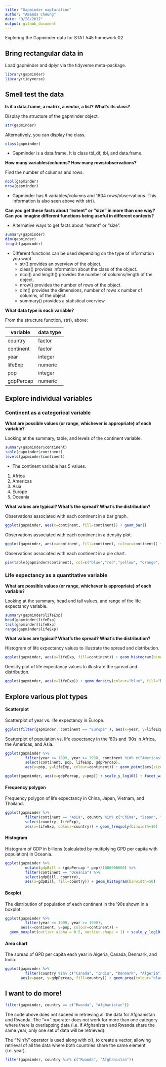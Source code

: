 ```yaml
---
title: "Gapminder exploration"
author: "Amanda Cheung"
date: "9/26/2017"
output: github_document
---
```

Exploring the Gapminder data for STAT 545 homework 02

## Bring rectangular data in

Load gapminder and dplyr via the tidyverse meta-package.
```r
library(gapminder)
library(tidyverse)
```

## Smell test the data

**Is it a data.frame, a matrix, a vector, a list? What's its class?**

Display the structure of the gapminder object.
```r
str(gapminder)
```
Alternatively, you can display the class.
```r
class(gapminder)
```

- Gapminder is a data.frame. It is class tbl_df, tbl, and data.frame.

**How many variables/columns? How many rows/observations?**

Find the number of columns and rows.
```r
ncol(gapminder)
nrow(gapminder)
```
- Gapminder has 6 variables/columns and 1604 rows/observations. This information is also seen above with str().

**Can you get these facts about “extent” or “size” in more than one way? Can you imagine different functions being useful in different contexts?**

- Alternative ways to get facts about "extent" or "size".

```r
summary(gapminder)
dim(gapminder)
length(gapminder)
```

- Different functions can be used depending on the type of information you want.
    + str() provides an overview of the object. 
    + class() provides information about the class of the object.
    + ncol() and length() provides the number of columns/length of the object.
    + nrow() provides the number of rows of the object.
    + dim() provides the dimensions, number of rows x number of columns, of the object.
    + summary() provides a statistical overview.

**What data type is each variable?**

From the structure function, str(), above:

variable  | data type
----------|----------
country   | factor
continent | factor
year      | integer 
lifeExp   | numeric
pop       | integer
gdpPercap | numeric

## Explore individual variables

### Continent as a categorical variable

**What are possible values (or range, whichever is appropriate) of each variable?**

Looking at the summary, table, and levels of the continent variable.
```r
summary(gapminder$continent)
table(gapminder$continent)
levels(gapminder$continent)
```
- The continent variable has 5 values.
1. Africa
2. Americas
3. Asia
4. Europe
5. Oceania

**What values are typical? What’s the spread? What’s the distribution?**

Observations associated with each continent in a bar graph.
```r
ggplot(gapminder, aes(x=continent, fill=continent)) + geom_bar()
```

Observations associated with each continent in a density plot.
```r
ggplot(gapminder, aes(x=continent, fill=continent, colour=continent)) + geom_density(alpha=0.5)
```

Observations associated with each continent in a pie chart.
```r
pie(table(gapminder$continent), col=c("blue","red","yellow", "orange", "green"), main="Observations associated with each continent")
```

### Life expectancy as a quantitative variable

**What are possible values (or range, whichever is appropriate) of each variable?**

Looking at the summary, head and tail values, and range of the life expectancy variable.
```r
summary(gapminder$lifeExp)
head(gapminder$lifeExp)
tail(gapminder$lifeExp)
range(gapminder$lifeExp)
```

**What values are typical? What’s the spread? What’s the distribution?**

Histogram of life expectancy values to illustrate the spread and distribution.
```r
ggplot(gapminder, aes(x=lifeExp, fill=continent)) + geom_histogram(binwidth=10)
```

Density plot of life expectancy values to illustrate the spread and distribution.
```r
ggplot(gapminder, aes(x=lifeExp)) + geom_density(colour="blue", fill="blue", alpha=0.25)
```

## Explore various plot types

#### Scatterplot

Scatterplot of year vs. life expectancy in Europe.
```r
ggplot(filter(gapminder, continent == "Europe" ), aes(x=year, y=lifeExp, colour=country)) + geom_line() + geom_point()
```

Scatterplot of population vs. life expectancy in the '80s and '90s in Africa, the Americas, and Asia.
```r
ggplot(gapminder %>% 
         filter(year <= 1999, year >= 1980, continent %in% c("Americas", "Africa", "Asia")) %>% 
         select(continent, pop, lifeExp, gdpPercap),
         aes(x=pop, y=lifeExp, colour=continent)) + geom_point(aes(size=gdpPercap), alpha=0.5) + geom_smooth(se=FALSE, method="loess") + scale_x_log10()
```

```r
ggplot(gapminder, aes(x=gdpPercap, y=pop)) + scale_y_log10() + facet_wrap(~ continent) + geom_point(alpha=0.25) + geom_smooth(se=FALSE, method="loess", aes(colour=continent))
```

#### Frequency polygon

Frequency polygon of life expectancy in China, Japan, Vietnam, and Thailand.
```r
ggplot(gapminder %>%  
         filter(continent == "Asia", country %in% c("China", "Japan", "Vietnam", "Thailand")) %>%
         select(country, lifeExp), 
         aes(x=lifeExp, colour=country)) + geom_freqpoly(binwidth=10)
```

#### Histogram

Histogram of GDP in billions (calculated by multiplying GPD per capita with population) in Oceania.
```r
ggplot(gapminder %>% 
         mutate(gdpBill = (gdpPercap * pop)/1000000000) %>% 
         filter(continent == "Oceania") %>% 
         select(gdpBill, country), 
         aes(x=gdpBill, fill=country)) + geom_histogram(binwidth=50)
```

#### Boxplot

The distribution of population of each continent in the '90s shown in a boxplot. 
```r
ggplot(gapminder %>% 
         filter(year <= 1999, year >= 1990),
       aes(x=continent, y=pop, colour=continent)) + 
  geom_boxplot(outlier.alpha = 0.5, outlier.shape = 1) + scale_y_log10()
```

#### Area chart

The spread of GPD per capita each year in Algeria, Canada, Denmark, and India.   
```r
ggplot(gapminder %>% 
         filter(country %in% c("Canada", "India", "Denmark", "Algeria")),
       aes(x=year, y=gdpPercap, fill=country)) + geom_area(colour="black", alpha=0.6)
```

## I want to do more!

```r
filter(gapminder, country == c("Rwanda", "Afghanistan"))
```

The code above does not suceed in retrieving all the data for Afghanistan and Rwanda. The "==" operator does not work for more than one category where there is overlapping data (i.e. if Afghanistan and Rwanda share the same year, only one set of data will be retrieved).

The "%in%" operator is used along with c(), to create a vector, allowing retrieval of all the data where both countries share the same element (i.e. year). 

```r
filter(gapminder, country %in% c("Rwanda", "Afghanistan"))
```